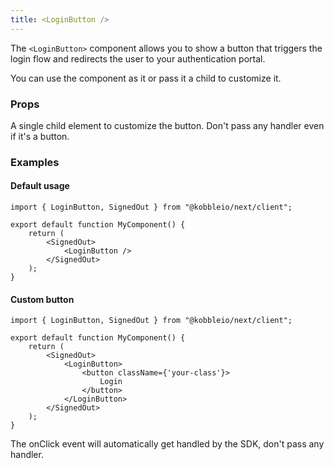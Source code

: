 ```yaml
---
title: <LoginButton />
---
```


The `<LoginButton>` component allows you to show a button that triggers the login flow and redirects the user to your authentication portal.

You can use the component as it or pass it a child to customize it.

### Props

<ParamField path="children" type="ReactNode" required={false}>
    A single child element to customize the button. Don't pass any handler even if it's a button.
</ParamField>

### Examples

#### Default usage

```tsx
import { LoginButton, SignedOut } from "@kobbleio/next/client";

export default function MyComponent() {
    return (
        <SignedOut>
            <LoginButton />
        </SignedOut>
    );
}
```

#### Custom button

```tsx
import { LoginButton, SignedOut } from "@kobbleio/next/client";

export default function MyComponent() {
    return (
        <SignedOut>
            <LoginButton>
                <button className={'your-class'}>
                    Login
                </button>
            </LoginButton>
        </SignedOut>
    );
}
```

<Note>The onClick event will automatically get handled by the SDK, don't pass any handler.</Note>

